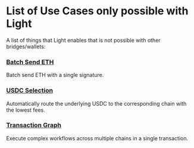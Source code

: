 # List of Use Cases only possible with Light

A list of things that Light enables that is not possible with other bridges/wallets:

### [Batch Send ETH](/use-cases/batch-send)

Batch send ETH with a single signature.

### [USDC Selection](/use-cases/usdc-selection)

Automatically route the underlying USDC to the corresponding chain with the lowest fees.

### [Transaction Graph](/use-cases/transaction-graph)

Execute complex workflows across multiple chains in a single transaction.

